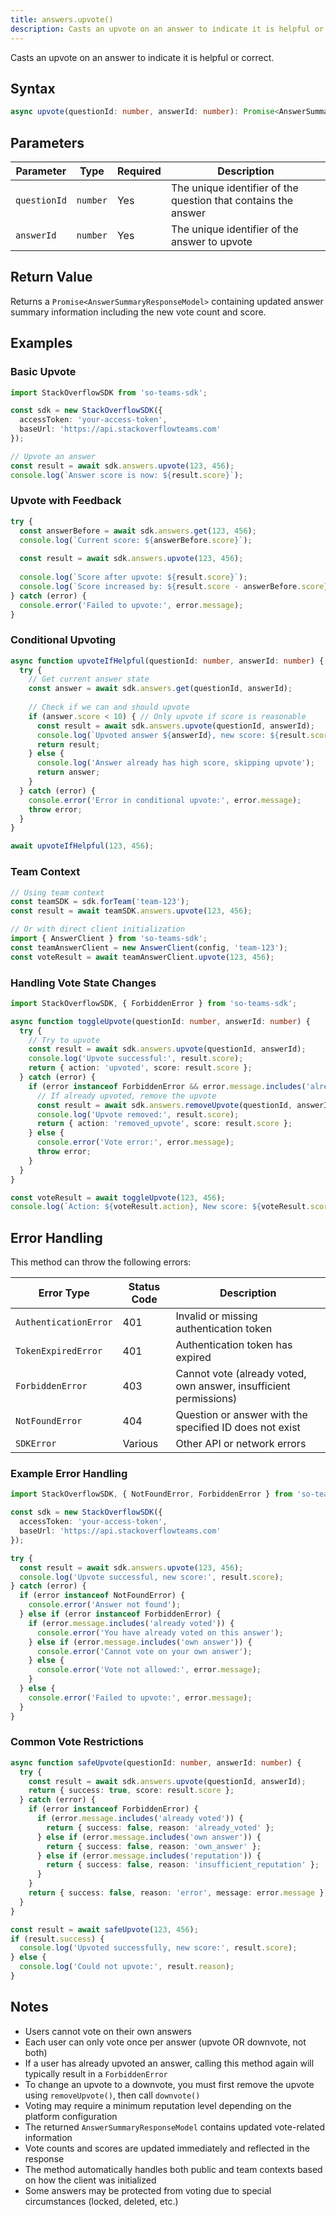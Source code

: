 ```yaml
---
title: answers.upvote()
description: Casts an upvote on an answer to indicate it is helpful or correct.
---
```


Casts an upvote on an answer to indicate it is helpful or correct.

## Syntax

```typescript
async upvote(questionId: number, answerId: number): Promise<AnswerSummaryResponseModel>
```

## Parameters

| Parameter | Type | Required | Description |
|-----------|------|----------|-------------|
| `questionId` | `number` | Yes | The unique identifier of the question that contains the answer |
| `answerId` | `number` | Yes | The unique identifier of the answer to upvote |

## Return Value

Returns a `Promise<AnswerSummaryResponseModel>` containing updated answer summary information including the new vote count and score.

## Examples

### Basic Upvote

```typescript
import StackOverflowSDK from 'so-teams-sdk';

const sdk = new StackOverflowSDK({
  accessToken: 'your-access-token',
  baseUrl: 'https://api.stackoverflowteams.com'
});

// Upvote an answer
const result = await sdk.answers.upvote(123, 456);
console.log(`Answer score is now: ${result.score}`);
```

### Upvote with Feedback

```typescript
try {
  const answerBefore = await sdk.answers.get(123, 456);
  console.log(`Current score: ${answerBefore.score}`);
  
  const result = await sdk.answers.upvote(123, 456);
  
  console.log(`Score after upvote: ${result.score}`);
  console.log(`Score increased by: ${result.score - answerBefore.score}`);
} catch (error) {
  console.error('Failed to upvote:', error.message);
}
```

### Conditional Upvoting

```typescript
async function upvoteIfHelpful(questionId: number, answerId: number) {
  try {
    // Get current answer state
    const answer = await sdk.answers.get(questionId, answerId);
    
    // Check if we can and should upvote
    if (answer.score < 10) { // Only upvote if score is reasonable
      const result = await sdk.answers.upvote(questionId, answerId);
      console.log(`Upvoted answer ${answerId}, new score: ${result.score}`);
      return result;
    } else {
      console.log('Answer already has high score, skipping upvote');
      return answer;
    }
  } catch (error) {
    console.error('Error in conditional upvote:', error.message);
    throw error;
  }
}

await upvoteIfHelpful(123, 456);
```

### Team Context

```typescript
// Using team context
const teamSDK = sdk.forTeam('team-123');
const result = await teamSDK.answers.upvote(123, 456);

// Or with direct client initialization
import { AnswerClient } from 'so-teams-sdk';
const teamAnswerClient = new AnswerClient(config, 'team-123');
const voteResult = await teamAnswerClient.upvote(123, 456);
```

### Handling Vote State Changes

```typescript
import StackOverflowSDK, { ForbiddenError } from 'so-teams-sdk';

async function toggleUpvote(questionId: number, answerId: number) {
  try {
    // Try to upvote
    const result = await sdk.answers.upvote(questionId, answerId);
    console.log('Upvote successful:', result.score);
    return { action: 'upvoted', score: result.score };
  } catch (error) {
    if (error instanceof ForbiddenError && error.message.includes('already voted')) {
      // If already upvoted, remove the upvote
      const result = await sdk.answers.removeUpvote(questionId, answerId);
      console.log('Upvote removed:', result.score);
      return { action: 'removed_upvote', score: result.score };
    } else {
      console.error('Vote error:', error.message);
      throw error;
    }
  }
}

const voteResult = await toggleUpvote(123, 456);
console.log(`Action: ${voteResult.action}, New score: ${voteResult.score}`);
```

## Error Handling

This method can throw the following errors:

| Error Type | Status Code | Description |
|------------|-------------|-------------|
| `AuthenticationError` | 401 | Invalid or missing authentication token |
| `TokenExpiredError` | 401 | Authentication token has expired |
| `ForbiddenError` | 403 | Cannot vote (already voted, own answer, insufficient permissions) |
| `NotFoundError` | 404 | Question or answer with the specified ID does not exist |
| `SDKError` | Various | Other API or network errors |

### Example Error Handling

```typescript
import StackOverflowSDK, { NotFoundError, ForbiddenError } from 'so-teams-sdk';

const sdk = new StackOverflowSDK({
  accessToken: 'your-access-token',
  baseUrl: 'https://api.stackoverflowteams.com'
});

try {
  const result = await sdk.answers.upvote(123, 456);
  console.log('Upvote successful, new score:', result.score);
} catch (error) {
  if (error instanceof NotFoundError) {
    console.error('Answer not found');
  } else if (error instanceof ForbiddenError) {
    if (error.message.includes('already voted')) {
      console.error('You have already voted on this answer');
    } else if (error.message.includes('own answer')) {
      console.error('Cannot vote on your own answer');
    } else {
      console.error('Vote not allowed:', error.message);
    }
  } else {
    console.error('Failed to upvote:', error.message);
  }
}
```

### Common Vote Restrictions

```typescript
async function safeUpvote(questionId: number, answerId: number) {
  try {
    const result = await sdk.answers.upvote(questionId, answerId);
    return { success: true, score: result.score };
  } catch (error) {
    if (error instanceof ForbiddenError) {
      if (error.message.includes('already voted')) {
        return { success: false, reason: 'already_voted' };
      } else if (error.message.includes('own answer')) {
        return { success: false, reason: 'own_answer' };
      } else if (error.message.includes('reputation')) {
        return { success: false, reason: 'insufficient_reputation' };
      }
    }
    return { success: false, reason: 'error', message: error.message };
  }
}

const result = await safeUpvote(123, 456);
if (result.success) {
  console.log('Upvoted successfully, new score:', result.score);
} else {
  console.log('Could not upvote:', result.reason);
}
```

## Notes

- Users cannot vote on their own answers
- Each user can only vote once per answer (upvote OR downvote, not both)
- If a user has already upvoted an answer, calling this method again will typically result in a `ForbiddenError`
- To change an upvote to a downvote, you must first remove the upvote using `removeUpvote()`, then call `downvote()`
- Voting may require a minimum reputation level depending on the platform configuration
- The returned `AnswerSummaryResponseModel` contains updated vote-related information
- Vote counts and scores are updated immediately and reflected in the response
- The method automatically handles both public and team contexts based on how the client was initialized
- Some answers may be protected from voting due to special circumstances (locked, deleted, etc.)